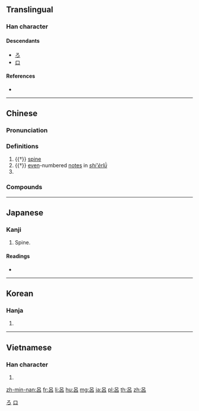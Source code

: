 {{character info/new}}
{{also|吕}}
==Translingual==

===Han character===
{{Han char|rn=30|rad=口|as=04|sn=7|four=60600|canj=RHR|ids=⿳口丿口}}

====Descendants====
* [[ろ]]
* [[ロ]]

====References====
* {{Han ref|kx=0181.030|dkj=03386|dj=0398.080|hdz=10577.120|uh=5442|ud=21570|bh=A766|bd=42854}}

[[Category:Han characters from which hiragana were derived|ろ]]
[[Category:Han characters from which katakana were derived|ロ]]

----

==Chinese==
{{zh-forms|s=吕|alt=膂-“spine”}}

===Pronunciation===
{{zh-pron
|m=lǚ
|m-s=nü3
|c=leoi5
|h=pfs=lî
|mn=xm,tp,mg,hc,tc:lū/qz,lk:lǐr/zz,kh,tn,yl:lī/sx,km,hc:līr/xm:lú/qz:lír/zz:lí
|mn_note=lū/lǐr/lī/līr - vernacular; lú/lír/lí - literary
|w=3li,3ly
|w_note=3li - vernacular; 3ly - literary
|mc=y
|oc=y
|cat=n,pn
}}

===Definitions===
{{zh-hanzi}}

# {{†}} {{lb|zh|anatomy}} [[spine]]
# {{†}} {{lb|zh|music}} [[even]]-numbered [[note]]s in ''[[w:Shí-èr-lǜ|shí'èrlǜ]]''
# {{surname|lang=zh}}

===Compounds===
{{zh-der|呂梁山|呂祖|呂蒙正|呂劇|呂相|呂安題鳳|六呂|中呂|呂氏春秋|南呂|九鼎大呂|呂宋島|大呂|律呂正義|伊呂|呂覽|呂宋菸|呂后|呂公枕|小呂|律呂|知音諳呂|音呂|黃鐘大呂}}

----

==Japanese==

===Kanji===
{{ja-kanji|grade=c|rs=口04}}

# Spine.

====Readings====
* {{ja-readings|goon=[[ろ]] (ro)|kanon=[[りょ]] (ryo)|kun=[[せぼね]] (sebone)}}

----

==Korean==

===Hanja===
{{ko-hanja|hangeul=려|rv=ryeo|mr=ryŏ}}

# {{defn|lang=ko|sort=口04}}

----

==Vietnamese==

===Han character===
{{vi-hantu|[[lã]], [[lả]], [[lỡ]], [[lử]], [[lữa]], [[rả]], [[rứa]], [[trả]], [[trở]], [[lớ]], [[lở]], [[lữ]]|rs=口04}}

# {{defn|lang=vi|sort=口04}}

[[zh-min-nan:呂]]
[[fr:呂]]
[[li:呂]]
[[hu:呂]]
[[mg:呂]]
[[ja:呂]]
[[pl:呂]]
[[th:呂]]
[[zh:呂]]